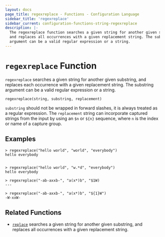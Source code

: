 ```yaml
---
layout: docs
page_title: regexreplace - Functions - Configuration Language
sidebar_title: 'regexreplace'
sidebar_current: configuration-functions-string-regexreplace
description: |-
  The regexreplace function searches a given string for another given substring,
  and replaces all occurrences with a given replacement string. The substring
  argument can be a valid regular expression or a string.
---
```


# `regexreplace` Function

`regexreplace` searches a given string for another given substring, and
replaces each occurrence with a given replacement string. The substring
argument can be a valid regular expression or a string.

```hcl
regexreplace(string, substring, replacement)
```

`substring` should not be wrapped in forward slashes, it is always treated as a
regular expression. The `replacement` string can incorporate captured strings
from the input by using an `$n` or `${n}` sequence, where `n` is the index or
name of a capture group.

## Examples

```text
> regexreplace("hello world", "world", "everybody")
hello everybody


> regexreplace("hello world", "w.*d", "everybody")
hello everybody

> regexreplace("-ab-axxb-", "a(x*)b", "$1W)
---

> regexreplace("-ab-axxb-", "a(x*)b", "${1}W")
-W-xxW-
```

## Related Functions

- [`replace`](./replace) searches a given string for another given
  substring, and replaces all occurrences with a given replacement string.
